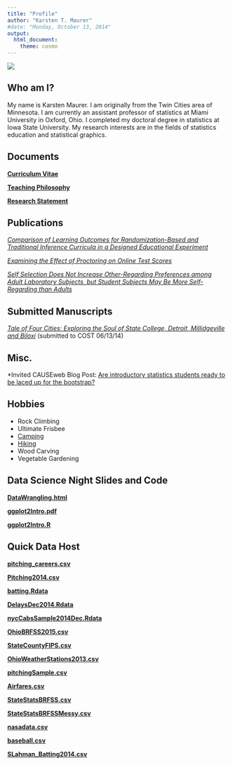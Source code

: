 ```yaml
---
title: "Profile"
author: "Karsten T. Maurer"
#date: "Monday, October 13, 2014"
output: 
  html_document:
    theme: cosmo
---
```


![](images/StockholmSmall.png)

## Who am I?

My name is Karsten Maurer.  I am originally from the Twin Cities area of Minnesota. I am currently an assistant professor of statistics at Miami University in Oxford, Ohio. I completed my doctoral degree in statistics at Iowa State University. My research interests are in the fields of statistics education and statistical graphics.  

## Documents

 **[Curriculum Vitae](documents/KarstenMaurerCV.pdf)**

 **[Teaching Philosophy](documents/KarstenMaurerTeachPhil.pdf)**

 **[Research Statement](documents/KarstenMaurerResearchStatement.pdf)**

## Publications

  *[Comparison of Learning Outcomes for Randomization-Based and Traditional Inference Curricula in a Designed Educational Experiment](http://escholarship.org/uc/item/0wm523b0)*

  *[Examining the Effect of Proctoring on Online Test Scores](https://olj.onlinelearningconsortium.org/index.php/olj/article/view/885)*

  *[Self Selection Does Not Increase Other-Regarding Preferences among Adult Laboratory Subjects, but Student Subjects May Be More Self-Regarding than Adults](documents/SelfSelectionPaperMorrisTandT.pdf)*

## Submitted Manuscripts

  *[Tale of Four Cities: Exploring the Soul of State College, Detroit, Millidgeville and Biloxi](documents/MaurerOsthusLoy-submission1.pdf)* (submitted to COST 06/13/14)

## Misc.

  *Invited CAUSEweb Blog Post: [Are introductory statistics students ready to be laced up for the bootstrap?](https://www.causeweb.org/sbi/?p=564)

## Hobbies

* Rock Climbing
* Ultimate Frisbee
* [Camping](images/camping.png)
* [Hiking](images/zion.png)
* Wood Carving
* Vegetable Gardening

## Data Science Night Slides and Code

 **[DataWrangling.html](documents/DataWrangling.html)**

 **[ggplot2Intro.pdf](documents/ggplot2Intro.pdf)**
 
 **[ggplot2Intro.R](documents/ggplot2Intro.R)**

## Quick Data Host

 **[pitching_careers.csv](documents/pitching_careers.csv)**

 **[Pitching2014.csv](documents/Pitching2014.csv)**
 
 **[batting.Rdata](documents/batting.Rdata)**
 
 **[DelaysDec2014.Rdata](documents/DelaysDec2014.Rdata)**

 **[nycCabsSample2014Dec.Rdata](documents/nycCabsSample2014Dec.Rdata)**

 **[OhioBRFSS2015.csv](documents/OhioBRFSS2015.csv)**

 **[StateCountyFIPS.csv](documents/StateCountyFIPS.csv)**
 
 **[OhioWeatherStations2013.csv](documents/OhioWeatherStations2013.csv)**
 
 **[pitchingSample.csv](documents/pitchingSample.csv)**

 **[Airfares.csv](documents/Airfares.csv)**
 
 **[StateStatsBRFSS.csv](documents/StateStatsBRFSS.csv)**
 
 **[StateStatsBRFSSMessy.csv](documents/StateStatsBRFSSMessy.csv)**
 
 **[nasadata.csv](documents/nasadata.csv)**
 
 **[baseball.csv](documents/baseball.csv)**

 **[SLahman_Batting2014.csv](documents/SLahman_Batting2014.csv)** 
 
